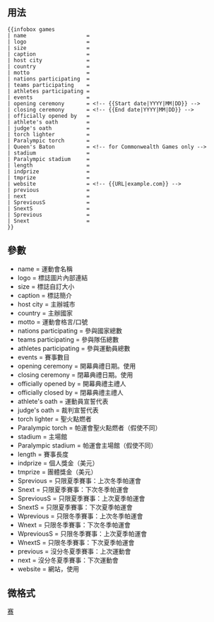 {{Documentation subpage}}
<!-- Categories and interwikis go at the bottom of this page. -->
== 用法==
{{infobox games
| name                   = {{{name}}} 
| logo                   = {{{logo}}} 
| size                   = {{{size}}} 
| caption                = {{{caption}}} 
| host city              = {{{host city}}} 
| country                = {{{country}}} 
| motto                  = {{{motto}}} 
| nations participating  = {{{nations participating}}}
| teams participating    = {{{teams participating}}} 
| athletes participating = {{{athletes participating}}} 
| events                 = {{{events}}} 
| opening ceremony       = {{{opening ceremony}}} <!-- {{Start date|YYYY|MM|DD}} -->
| closing ceremony       = {{{closing ceremony}}} <!-- {{End date|YYYY|MM|DD}} -->
| officially opened by   = {{{officially opened by}}} 
| officially closed by   = {{{officially closeed by}}}
| athlete's oath         = {{{athlete's oath}}} 
| judge's oath           = {{{judge's oath}}} 
| torch lighter          = {{{torch lighter}}} 
| Paralympic torch       = {{{Paralympic torch}}} 
| Queen's Baton          = {{{Queen's Baton}}} <!-- for Commonwealth Games only -->
| stadium                = {{{stadium}}} 
| Paralympic stadium     = {{{Paralympic stadium}}} 
| length                 = {{{length}}}
| indprize               = {{{indprize}}}
| tmprize                = {{{tmprize}}}
| website                = {{{website}}}
| previous               = {{{previous}}} 
| next                   = {{{next}}} 
| SpreviousS             = {{{SpreviousS}}} 
| SnextS                 = {{{SnextS}}} 
| Sprevious              = {{{Sprevious}}} 
| Snext                  = {{{Snext}}} 
}}
<pre style="overflow:auto">
{{infobox games
| name                   = 
| logo                   = 
| size                   = 
| caption                = 
| host city              = 
| country                = 
| motto                  = 
| nations participating  =
| teams participating    = 
| athletes participating = 
| events                 = 
| opening ceremony       = <!-- {{Start date|YYYY|MM|DD}} -->
| closing ceremony       = <!-- {{End date|YYYY|MM|DD}} -->
| officially opened by   = 
| athlete's oath         = 
| judge's oath           = 
| torch lighter          = 
| Paralympic torch       = 
| Queen's Baton          = <!-- for Commonwealth Games only -->
| stadium                = 
| Paralympic stadium     = 
| length                 = 
| indprize               = 
| tmprize                = 
| website                = <!-- {{URL|example.com}} -->
| previous               = 
| next                   = 
| SpreviousS             = 
| SnextS                 = 
| Sprevious              = 
| Snext                  = 
}}
</pre>

== 參數 ==
* name                   =  運動會名稱
* logo                   =  標誌圖片內部連結
* size                   =  標誌自訂大小
* caption                =  標誌簡介
* host city              =  主辦城市
* country                =  主辦國家
* motto                  =  運動會格言/口號
* nations participating  =  參與國家總數
* teams participating    =  參與隊伍總數
* athletes participating =  參與運動員總數
* events                 =  賽事數目
* opening ceremony       =  開幕典禮日期。使用{{Tl|Start date}}
* closing ceremony       =  閉幕典禮日期。使用 {{Tl|End date}}
* officially opened by   =  開幕典禮主禮人
* officially closed by   =  閉幕典禮主禮人
* athlete's oath         =  運動員宣誓代表
* judge's oath           =  裁判宣誓代表
* torch lighter          =  聖火點燃者
* Paralympic torch       =  帕運會聖火點燃者（假使不同）
* stadium                =  主場館
* Paralympic stadium     =  帕運會主場館（假使不同）
* length                 =  賽事長度
* indprize               =  個人獎金（美元）
* tmprize                =  團體獎金（美元）
* Sprevious              =  只限夏季賽事：上次冬季帕運會
* Snext                  =  只限夏季賽事：下次冬季帕運會
* SpreviousS             =  只限夏季賽事：上次夏季帕運會
* SnextS                 =  只限夏季賽事：下次夏季帕運會
* Wprevious              =  只限冬季賽事：上次冬季帕運會
* Wnext                  =  只限冬季賽事：下次冬季帕運會
* WpreviousS             =  只限冬季賽事：上次夏季帕運會
* WnextS                 =  只限冬季賽事：下次夏季帕運會
* previous               =  沒分冬夏季賽事：上次運動會
* next                   =  沒分冬夏季賽事：下次運動會
* website                =  網站，使用{{Tl|URL}}

== 微格式 ==
{{UF-hcal}}

<includeonly>
<!-- Categories and interwikis go here: -->
[[Category:体育信息框模板|赛]]
</includeonly>